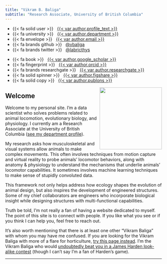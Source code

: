 ```yaml
---
title: "Vikram B. Baliga"
subtitle: "Research Associate, University of British Columbia"
---
```


::: {.grid .course-details .course-details-smaller}

::: {.g-col-5}
- {{< fa solid user >}} &nbsp; [{{< var author.profile_text >}}]({{< var author.department_profile_url >}})
- {{< fa university >}} &nbsp; [{{< var author.department >}}]({{< var author.department_url >}})
- {{< fa envelope >}} &nbsp; <a href="mailto:{{< var author.email >}}">{{< var author.email >}}</a>
- {{< fa brands github >}} &nbsp; [@vbaliga]({{< var author.github_url >}})
- {{< fa brands twitter >}} &nbsp; [@labricthys](https://www.twitter.com/{{< var author.twitter >}})
:::

::: {.g-col-5}
- {{< fa book >}} &nbsp; [{{< var author.google_scholar >}}]({{< var author.google_scholar_url >}})
- {{< fa fingerprint >}} &nbsp; [{{< var author.orcid >}}]({{< var author.orcid_url >}})
- {{< fa brands researchgate >}} &nbsp; [{{< var author.researchgate >}}]({{< var author.researchgate_url >}})
- {{< fa solid spinner >}} &nbsp; [{{< var author.figshare >}}]({{< var author.figshare_url >}})
- {{< fa solid copy >}} &nbsp; [{{< var author.publons >}}]({{< var author.publons_url >}})
:::

:::

![](/images/vikram_baliga.jpg){fig-alt="Vikram B. Baliga" style="float:right;" width="200"} 

## Welcome

Welcome to my personal site. I'm a data scientist who solves problems related to animal locomotion, evolutionary biology, and physiology. I currently am a Research Associate at the University of British Columbia ([see my department profile](https://www.zoology.ubc.ca/person/vikram-baliga)).

My research asks how musculoskeletal and visual systems allow animals to make complex movements. This often involves techniques from motion capture and virtual reality to probe animals' locomotor behaviors, along with anatomy & physiology to understand the mechanisms that underlie animals' locomotor capabilities. It sometimes involves machine learning techniques to make sense of stupidly convoluted data.

This framework not only helps address how ecology shapes the evolution of animal design, but also inspires the development of engineered structures. Some of my chief collaborators are engineers who incorporate biological insight while designing structures with multi-functional capabilities.

Truth be told, I'm not really a fan of having a website dedicated to myself. The point of this site is to connect with people. If you like what you see or if you think I can help you, feel free to reach out.

It's also worth mentioning that there is at least one other "Vikram Baliga" with whom you may have me confused. If you are looking for the Vikram Baliga with more of a flare for horticulture, [try this page instead](https://www.podchaser.com/creators/vikram-baliga-107a4YrAy8). I'm the Vikram Baliga who would [undoubtedly beat you in a James Harden look-alike contest](/images/James-Harden.jpg) (though I can't say I'm a fan of Harden's game).

------------------------------------------------------------------------
